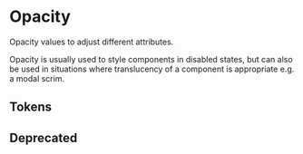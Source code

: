 
<Meta title="Theme/Foundations/Opacity" />

# Opacity

Opacity values to adjust different attributes.

Opacity is usually used to style components in disabled states, but can also be used in situations where translucency of a component is appropriate e.g. a modal scrim.

## Tokens

<DocGrid withNotes>
  <NumberBlock number="0.00" cssVariable="--salt-opacity-0" />
  <NumberBlock number="0.08" cssVariable="--salt-opacity-8" />
  <NumberBlock number="0.15" cssVariable="--salt-opacity-15" />
  <NumberBlock number="0.25" cssVariable="--salt-opacity-25" />
  <NumberBlock number="0.40" cssVariable="--salt-opacity-40" />
  <NumberBlock number="0.70" cssVariable="--salt-opacity-70" />
</DocGrid>

## Deprecated

<DocGrid withNotes>
  <NumberBlock
    number="0.15"
    cssVariable="--salt-opacity-1"
    replacementToken="--salt-opacity-15"
  />
  <NumberBlock
    number="0.25"
    cssVariable="--salt-opacity-2"
    replacementToken="--salt-opacity-25"
  />
  <NumberBlock
    number="0.4"
    cssVariable="--salt-opacity-3"
    replacementToken="--salt-opacity-40"
  />
  <NumberBlock
    number="0.7"
    cssVariable="--salt-opacity-4"
    replacementToken="--salt-opacity-70"
  />
</DocGrid>
